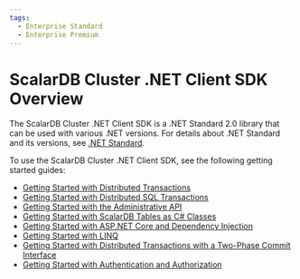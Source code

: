 ```yaml
---
tags:
  - Enterprise Standard
  - Enterprise Premium
---
```


# ScalarDB Cluster .NET Client SDK Overview

The ScalarDB Cluster .NET Client SDK is a .NET Standard 2.0 library that can be used with various .NET versions. For details about .NET Standard and its versions, see [.NET Standard](https://dotnet.microsoft.com/en-us/platform/dotnet-standard).

To use the ScalarDB Cluster .NET Client SDK, see the following getting started guides:

* [Getting Started with Distributed Transactions](getting-started-with-distributed-transactions.mdx)
* [Getting Started with Distributed SQL Transactions](getting-started-with-distributed-sql-transactions.mdx)
* [Getting Started with the Administrative API](getting-started-with-admin-api.mdx)
* [Getting Started with ScalarDB Tables as C# Classes](getting-started-with-scalardb-tables-as-csharp-classes.mdx)
* [Getting Started with ASP.NET Core and Dependency Injection](getting-started-with-aspnet-and-di.mdx)
* [Getting Started with LINQ](getting-started-with-linq.mdx)
* [Getting Started with Distributed Transactions with a Two-Phase Commit Interface](getting-started-with-two-phase-commit-transactions.mdx)
* [Getting Started with Authentication and Authorization](getting-started-with-auth.mdx)
